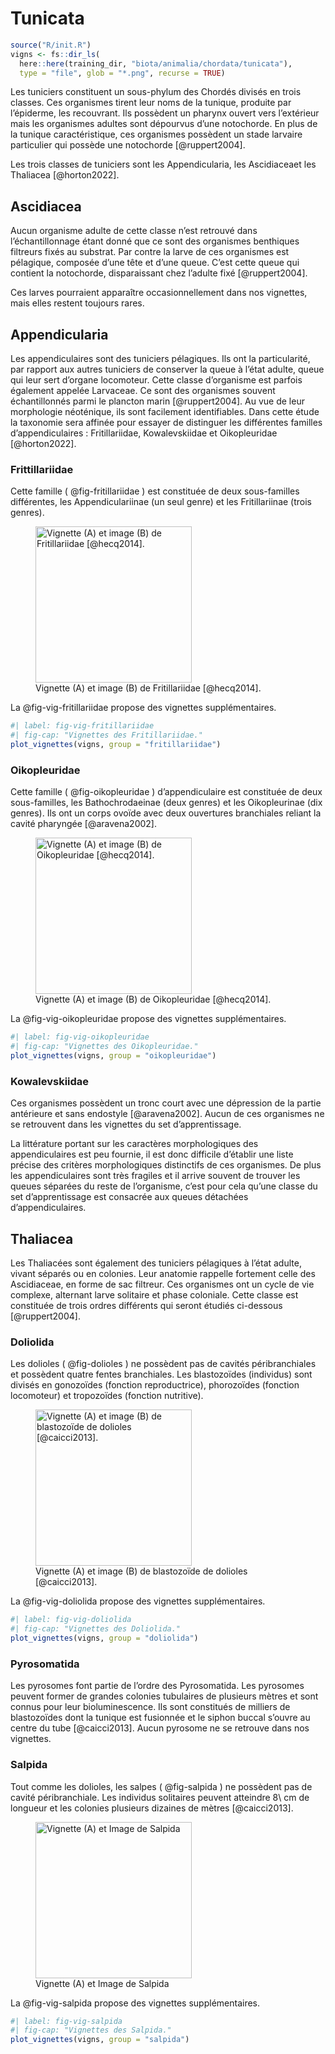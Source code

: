 # Tunicata

```r
source("R/init.R")
vigns <- fs::dir_ls(
  here::here(training_dir, "biota/animalia/chordata/tunicata"), 
  type = "file", glob = "*.png", recurse = TRUE)
```

Les tuniciers constituent un sous-phylum des Chordés divisés en trois classes. Ces organismes tirent leur noms de la tunique, produite par l'épiderme, les recouvrant. Ils possèdent un pharynx ouvert vers l'extérieur mais les organismes adultes sont dépourvus d'une notochorde. En plus de la tunique caractéristique, ces organismes possèdent un stade larvaire particulier qui possède une notochorde [@ruppert2004].

Les trois classes de tuniciers sont les Appendicularia, les Ascidiaceaet les Thaliacea [@horton2022].

## Ascidiacea

Aucun organisme adulte de cette classe n'est retrouvé dans l'échantillonnage étant donné que ce sont des organismes benthiques filtreurs fixés au substrat. Par contre la larve de ces organismes est pélagique, composée d'une tête et d'une queue. C'est cette queue qui contient la notochorde, disparaissant chez l'adulte fixé [@ruppert2004].

Ces larves pourraient apparaître occasionnellement dans nos vignettes, mais elles restent toujours rares.

## Appendicularia

Les appendiculaires sont des tuniciers pélagiques. Ils ont la particularité, par rapport aux autres tuniciers de conserver la queue à l'état adulte, queue qui leur sert d'organe locomoteur. Cette classe d'organisme est parfois également appelée Larvaceae. Ce sont des organismes souvent échantillonnés parmi le plancton marin [@ruppert2004]. Au vue de leur morphologie néoténique, ils sont facilement identifiables. Dans cette étude la taxonomie sera affinée pour essayer de distinguer les différentes familles d'appendiculaires : Fritillariidae, Kowalevskiidae et Oikopleuridae [@horton2022].

### Frittillariidae

Cette famille ( @fig-fritillariidae ) est constituée de deux sous-familles différentes, les Appendiculariinae (un seul genre) et les Fritillariinae (trois genres).

![Vignette (A) et image (B) de Fritillariidae [@hecq2014].](images/tunicata/frittillariidae.png){#fig-fritillariidae width="250"}

La @fig-vig-fritillariidae propose des vignettes supplémentaires.

```r
#| label: fig-vig-fritillariidae
#| fig-cap: "Vignettes des Fritillariidae."
plot_vignettes(vigns, group = "fritillariidae")
```

### Oikopleuridae 

Cette famille ( @fig-oikopleuridae ) d'appendiculaire est constituée de deux sous-familles, les Bathochrodaeinae (deux genres) et les Oikopleurinae (dix genres). Ils ont un corps ovoïde avec deux ouvertures branchiales reliant la cavité pharyngée [@aravena2002].

![Vignette (A) et image (B) de Oikopleuridae [@hecq2014].](images/tunicata/oikopleuridae.png){#fig-oikopleuridae width="250"}

La @fig-vig-oikopleuridae propose des vignettes supplémentaires.

```r
#| label: fig-vig-oikopleuridae
#| fig-cap: "Vignettes des Oikopleuridae."
plot_vignettes(vigns, group = "oikopleuridae")
```

### Kowalevskiidae

Ces organismes possèdent un tronc court avec une dépression de la partie antérieure et sans endostyle [@aravena2002]. Aucun de ces organismes ne se retrouvent dans les vignettes du set d'apprentissage.

La littérature portant sur les caractères morphologiques des appendiculaires est peu fournie, il est donc difficile d'établir une liste précise des critères morphologiques distinctifs de ces organismes. De plus les appendiculaires sont très fragiles et il arrive souvent de trouver les queues séparées du reste de l'organisme, c'est pour cela qu'une classe du set d'apprentissage est consacrée aux queues détachées d'appendiculaires.

## Thaliacea

Les Thaliacées sont également des tuniciers pélagiques à l'état adulte, vivant séparés ou en colonies. Leur anatomie rappelle fortement celle des Ascidiaceae, en forme de sac filtreur. Ces organismes ont un cycle de vie complexe, alternant larve solitaire et phase coloniale. Cette classe est constituée de trois ordres différents qui seront étudiés ci-dessous [@ruppert2004].

### Doliolida

Les dolioles ( @fig-dolioles ) ne possèdent pas de cavités péribranchiales et possèdent quatre fentes branchiales. Les blastozoïdes (individus) sont divisés en gonozoïdes (fonction reproductrice), phorozoïdes (fonction locomoteur) et tropozoïdes (fonction nutritive).

![Vignette (A) et image (B) de blastozoïde de dolioles [@caicci2013].](images/tunicata/doliolida.png){#fig-dolioles width="250"}

La @fig-vig-doliolida propose des vignettes supplémentaires.

```r
#| label: fig-vig-doliolida
#| fig-cap: "Vignettes des Doliolida."
plot_vignettes(vigns, group = "doliolida")
```

### Pyrosomatida 

Les pyrosomes font partie de l'ordre des Pyrosomatida. Les pyrosomes peuvent former de grandes colonies tubulaires de plusieurs mètres et sont connus pour leur bioluminescence. Ils sont constitués de milliers de blastozoïdes dont la tunique est fusionnée et le siphon buccal s'ouvre au centre du tube [@caicci2013]. Aucun pyrosome ne se retrouve dans nos vignettes.

### Salpida

Tout comme les dolioles, les salpes ( @fig-salpida ) ne possèdent pas de cavité péribranchiale. Les individus solitaires peuvent atteindre 8\\ cm de longueur et les colonies plusieurs dizaines de mètres [@caicci2013].

![Vignette (A) et Image de Salpida](images/tunicata/salpida.png){#fig-salpida width="250"}

La @fig-vig-salpida propose des vignettes supplémentaires.

```r
#| label: fig-vig-salpida
#| fig-cap: "Vignettes des Salpida."
plot_vignettes(vigns, group = "salpida")
```
